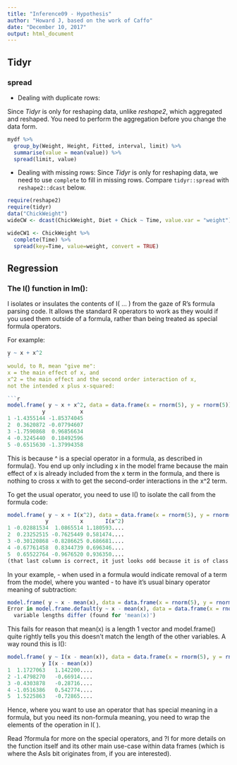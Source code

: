 ```yaml
---
title: "Inference09 - Hypothesis"
author: "Howard J, based on the work of Caffo"
date: "December 10, 2017"
output: html_document
---
```


## Tidyr

### spread
* Dealing with duplicate rows:  

Since *Tidyr* is only for reshaping data, unlike *reshape2*, which aggregated and reshaped. You need to perform the aggregation before you change the data form.  
```r
mydf %>% 
  group_by(Weight, Height, Fitted, interval, limit) %>% 
  summarise(value = mean(value)) %>% 
  spread(limit, value)
```

* Dealing with missing rows:
Since *Tidyr* is only for reshaping data, we need to use `complete` to fill in missing rows. Compare `tidyr::spread` with `reshape2::dcast` below.  
```r
require(reshape2)
require(tidyr)
data("ChickWeight")
wideCW <- dcast(ChickWeight, Diet + Chick ~ Time, value.var = "weight")

wideCW1 <- ChickWeight %>% 
  complete(Time) %>% 
  spread(key=Time, value=weight, convert = TRUE)
```



## Regression

### The I() function in lm(): 
I isolates or insulates the contents of I( ... ) from the gaze of R's formula parsing code. It allows the standard R operators to work as they would if you used them outside of a formula, rather than being treated as special formula operators.  

For example:  
```r
y ~ x + x^2
`
would, to R, mean "give me":
x = the main effect of x, and
x^2 = the main effect and the second order interaction of x,
not the intended x plus x-squared:

```r
model.frame( y ~ x + x^2, data = data.frame(x = rnorm(5), y = rnorm(5)))
           y           x
1 -1.4355144 -1.85374045
2  0.3620872 -0.07794607
3 -1.7590868  0.96856634
4 -0.3245440  0.18492596
5 -0.6515630 -1.37994358
```

This is because ^ is a special operator in a formula, as described in formula(). You end up only including x in the model frame because the main effect of x is already included from the x term in the formula, and there is nothing to cross x with to get the second-order interactions in the x^2 term.

To get the usual operator, you need to use I() to isolate the call from the formula code:

```r
model.frame( y ~ x + I(x^2), data = data.frame(x = rnorm(5), y = rnorm(5)))
            y          x       I(x^2)
1 -0.02881534  1.0865514 1.180593....
2  0.23252515 -0.7625449 0.581474....
3 -0.30120868 -0.8286625 0.686681....
4 -0.67761458  0.8344739 0.696346....
5  0.65522764 -0.9676520 0.936350....
(that last column is correct, it just looks odd because it is of class AsIs.)
```

In your example, - when used in a formula would indicate removal of a term from the model, where you wanted - to have it's usual binary operator meaning of subtraction:

```r
model.frame( y ~ x - mean(x), data = data.frame(x = rnorm(5), y = rnorm(5)))
Error in model.frame.default(y ~ x - mean(x), data = data.frame(x = rnorm(5),  : 
  variable lengths differ (found for 'mean(x)')
```
This fails for reason that mean(x) is a length 1 vector and model.frame() quite rightly tells you this doesn't match the length of the other variables. A way round this is I():

```r
model.frame( y ~ I(x - mean(x)), data = data.frame(x = rnorm(5), y = rnorm(5)))
           y I(x - mean(x))
1  1.1727063   1.142200....
2 -1.4798270   -0.66914....
3 -0.4303878   -0.28716....
4 -1.0516386   0.542774....
5  1.5225863   -0.72865....
```
Hence, where you want to use an operator that has special meaning in a formula, but you need its non-formula meaning, you need to wrap the elements of the operation in I( ).

Read ?formula for more on the special operators, and ?I for more details on the function itself and its other main use-case within data frames (which is where the AsIs bit originates from, if you are interested).



